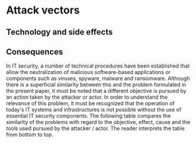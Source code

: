 # Attack vectors

## Technology and side effects

## Consequences

In IT security, a number of technical procedures have been established that allow the neutralization of malicious software-based applications or components such as viruses, spyware, malware and ransomware.
Although there is a superficial similarity between this and the problem formulated in the present paper, it must be noted that a different objective is pursued by an action taken by the attacker or actor.
In order to understand the relevance of this problem, it must be recognized that the operation of today's IT systems and infrastructures is not possible without the use of essential IT security components.
The following table compares the similarity of the problems with regard to the objective, effect, cause and the tools used pursued by the attacker / actor. The reader interprets the table from bottom to top.
